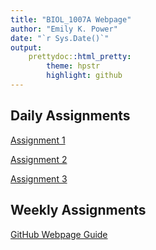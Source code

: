 ```yaml
---
title: "BIOL_1007A Webpage"
author: "Emily K. Power"
date: "`r Sys.Date()`"
output: 
    prettydoc::html_pretty:
        theme: hpstr
        highlight: github
---
```


## Daily Assignments

[Assignment 1](Assignment_1.html)

[Assignment 2](Assignment_2.html)

[Assignment 3](Assignment_3.html)

## Weekly Assignments

[GitHub Webpage Guide](GitHub_Webpage_Guide.html)